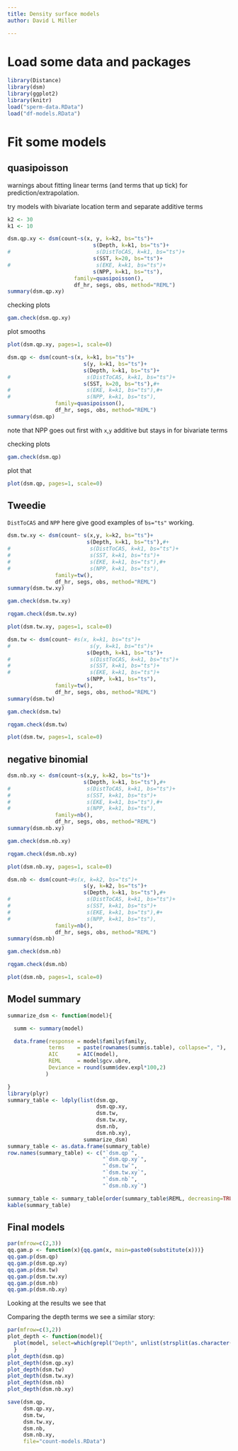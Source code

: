 ```yaml
---
title: Density surface models
author: David L Miller

---
```


# Load some data and packages

```r
library(Distance)
library(dsm)
library(ggplot2)
library(knitr)
load("sperm-data.RData")
load("df-models.RData")
```

# Fit some models


## quasipoisson

warnings about fitting linear terms (and terms that up tick) for prediction/extrapolation.

try models with bivariate location term and separate additive terms

```r
k2 <- 30
k1 <- 10

dsm.qp.xy <- dsm(count~s(x, y, k=k2, bs="ts")+
                           s(Depth, k=k1, bs="ts")+
#                           s(DistToCAS, k=k1, bs="ts")+
                           s(SST, k=20, bs="ts")+
#                           s(EKE, k=k1, bs="ts")+
                           s(NPP, k=k1, bs="ts"),
                     family=quasipoisson(),
                     df_hr, segs, obs, method="REML")
summary(dsm.qp.xy)
```

checking plots

```r
gam.check(dsm.qp.xy)
```

plot smooths

```r
plot(dsm.qp.xy, pages=1, scale=0)
```

```r
dsm.qp <- dsm(count~s(x, k=k1, bs="ts")+
                        s(y, k=k1, bs="ts")+
                        s(Depth, k=k1, bs="ts")+
#                        s(DistToCAS, k=k1, bs="ts")+
                        s(SST, k=20, bs="ts"),#+
#                        s(EKE, k=k1, bs="ts"),#+
#                        s(NPP, k=k1, bs="ts"),
               family=quasipoisson(),
               df_hr, segs, obs, method="REML")
summary(dsm.qp)
```


note that NPP goes out first with `x`,`y` additive but stays in for bivariate terms

checking plots

```r
gam.check(dsm.qp)
```

plot that

```r
plot(dsm.qp, pages=1, scale=0)
```


## Tweedie


`DistToCAS` and `NPP` here give good examples of `bs="ts"` working.

```r
dsm.tw.xy <- dsm(count~ s(x,y, k=k2, bs="ts")+
                         s(Depth, k=k1, bs="ts"),#+
#                         s(DistToCAS, k=k1, bs="ts")+
#                         s(SST, k=k1, bs="ts")+
#                         s(EKE, k=k1, bs="ts"),#+
#                         s(NPP, k=k1, bs="ts"),
               family=tw(),
               df_hr, segs, obs, method="REML")
summary(dsm.tw.xy)
```

```r
gam.check(dsm.tw.xy)
```

```r
rqgam.check(dsm.tw.xy)
```

```r
plot(dsm.tw.xy, pages=1, scale=0)
```

```r
dsm.tw <- dsm(count~ #s(x, k=k1, bs="ts")+
#                         s(y, k=k1, bs="ts")+
                         s(Depth, k=k1, bs="ts")+
#                         s(DistToCAS, k=k1, bs="ts")+
#                         s(SST, k=k1, bs="ts")+
#                         s(EKE, k=k1, bs="ts")+
                         s(NPP, k=k1, bs="ts"),
               family=tw(),
               df_hr, segs, obs, method="REML")
summary(dsm.tw)
```

```r
gam.check(dsm.tw)
```

```r
rqgam.check(dsm.tw)
```

```r
plot(dsm.tw, pages=1, scale=0)
```

## negative binomial

```r
dsm.nb.xy <- dsm(count~s(x,y, k=k2, bs="ts")+
                        s(Depth, k=k1, bs="ts"),#+
#                        s(DistToCAS, k=k1, bs="ts")+
#                        s(SST, k=k1, bs="ts")+
#                        s(EKE, k=k1, bs="ts"),#+
#                        s(NPP, k=k1, bs="ts"),
               family=nb(),
               df_hr, segs, obs, method="REML")
summary(dsm.nb.xy)
```

```r
gam.check(dsm.nb.xy)
```

```r
rqgam.check(dsm.nb.xy)
```

```r
plot(dsm.nb.xy, pages=1, scale=0)
```




```r
dsm.nb <- dsm(count~#s(x, k=k2, bs="ts")+
                        s(y, k=k2, bs="ts")+
                        s(Depth, k=k1, bs="ts"),#+
#                        s(DistToCAS, k=k1, bs="ts")+
#                        s(SST, k=k1, bs="ts")+
#                        s(EKE, k=k1, bs="ts"),#+
#                        s(NPP, k=k1, bs="ts"),
               family=nb(),
               df_hr, segs, obs, method="REML")
summary(dsm.nb)
```

```r
gam.check(dsm.nb)
```

```r
rqgam.check(dsm.nb)
```

```r
plot(dsm.nb, pages=1, scale=0)
```



## Model summary


```r
summarize_dsm <- function(model){

  summ <- summary(model)

  data.frame(response = model$family$family,
             terms    = paste(rownames(summ$s.table), collapse=", "),
             AIC      = AIC(model),
             REML     = model$gcv.ubre,
             Deviance = round(summ$dev.expl*100,2)
            )

}
library(plyr)
summary_table <- ldply(list(dsm.qp,
                            dsm.qp.xy,
                            dsm.tw,
                            dsm.tw.xy,
                            dsm.nb,
                            dsm.nb.xy),
                        summarize_dsm)
summary_table <- as.data.frame(summary_table)
row.names(summary_table) <- c("`dsm.qp`",
                              "`dsm.qp.xy`",
                              "`dsm.tw`",
                              "`dsm.tw.xy`",
                              "`dsm.nb`",
                              "`dsm.nb.xy`")
```

```r
summary_table <- summary_table[order(summary_table$REML, decreasing=TRUE),]
kable(summary_table)
```

## Final models

```r
par(mfrow=c(2,3))
qq.gam.p <- function(x){qq.gam(x, main=paste0(substitute(x)))}
qq.gam.p(dsm.qp)
qq.gam.p(dsm.qp.xy)
qq.gam.p(dsm.tw)
qq.gam.p(dsm.tw.xy)
qq.gam.p(dsm.nb)
qq.gam.p(dsm.nb.xy)
```

Looking at the results we see that 


Comparing the depth terms we see a similar story:

```r
par(mfrow=c(3,2))
plot_depth <- function(model){
  plot(model, select=which(grepl("Depth", unlist(strsplit(as.character(terms(model$formula)[[3]]), "\\+"))))-1, scale=0, main=paste0(substitute(model)))
  }
plot_depth(dsm.qp)
plot_depth(dsm.qp.xy)
plot_depth(dsm.tw)
plot_depth(dsm.tw.xy)
plot_depth(dsm.nb)
plot_depth(dsm.nb.xy)
```

```r
save(dsm.qp,
     dsm.qp.xy,
     dsm.tw,
     dsm.tw.xy,
     dsm.nb,
     dsm.nb.xy,
     file="count-models.RData")
```
